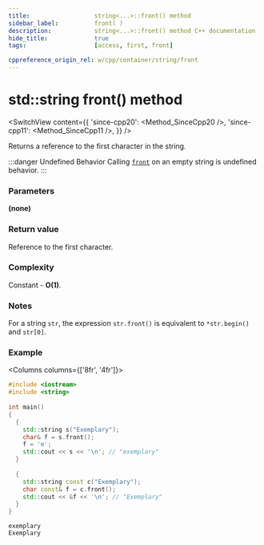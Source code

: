 ```yaml
---
title:					string<...>::front() method
sidebar_label:			front( )
description:			string<...>::front() method C++ documentation
hide_title:				true
tags:					[access, first, front]

cppreference_origin_rel: w/cpp/container/string/front
---
```



<!-- Terms -->

<!----------------- Codes ---------------------->

<!-- front() -->

# std::string front() method

<SwitchView content={{
	'since-cpp20': <Method_SinceCpp20 />,
	'since-cpp11': <Method_SinceCpp11 />,
}} />

Returns a <Tooltip title={Term_ContAlias_Reference}>reference</Tooltip> to the first character in the string.

:::danger Undefined Behavior
Calling [`front`](#) on an empty string is <Tooltip title={Term_UndefinedBehaviour}>undefined behavior</Tooltip>.
:::

### Parameters

**(none)**

### Return value

Reference to the first character.

### Complexity

Constant - **O(1)**.

### Notes

For a string `str`, the expression `str.front()` is equivalent to `*str.begin()` and `str[0]`.

### Example

<Columns columns={['8fr', '4fr']}>
<div>

```cpp title='Main.cpp' showLineNumbers
#include <iostream>
#include <string>
 
int main()
{
  {
    std::string s("Exemplary");
    char& f = s.front();
    f = 'e';
    std::cout << s << '\n'; // "exemplary"
  }
 
  {
    std::string const c("Exemplary");
    char const& f = c.front();
    std::cout << &f << '\n'; // "Exemplary"
  }
}
```

</div>
<div>

```plaintext title="Output"
exemplary
Exemplary
```

</div>
</Columns>
